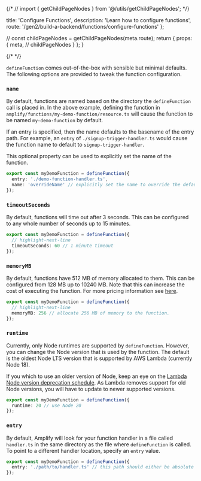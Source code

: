 {/* // import { getChildPageNodes } from '@/utils/getChildPageNodes'; */}

  title: 'Configure Functions',
  description:
    'Learn how to configure functions',
    route: '/gen2/build-a-backend/functions/configure-functions'
};

  // const childPageNodes = getChildPageNodes(meta.route);
  return {
    props: {
      meta,
      // childPageNodes
    }
  };
}

{/* <Overview childPageNodes={props.childPageNodes} /> */}

`defineFunction` comes out-of-the-box with sensible but minimal defaults. The following options are provided to tweak the function configuration.

### `name`

By default, functions are named based on the directory the `defineFunction` call is placed in. In the above example, defining the function in `amplify/functions/my-demo-function/resource.ts` will cause the function to be named `my-demo-function` by default.

If an entry is specified, then the name defaults to the basename of the entry path. For example, an `entry` of `./signup-trigger-handler.ts` would cause the function name to default to `signup-trigger-handler`.

This optional property can be used to explicitly set the name of the function.

```ts title="amplify/functions/my-demo-function/resource.ts"
export const myDemoFunction = defineFunction({
  entry: './demo-function-handler.ts',
  name: 'overrideName' // explicitly set the name to override the default naming behavior
});
```

### `timeoutSeconds`

By default, functions will time out after 3 seconds. This can be configured to any whole number of seconds up to 15 minutes.

```ts title="amplify/functions/my-demo-function/resource.ts"
export const myDemoFunction = defineFunction({
  // highlight-next-line
  timeoutSeconds: 60 // 1 minute timeout
});
```

### `memoryMB`

By default, functions have 512 MB of memory allocated to them. This can be configured from 128 MB up to 10240 MB. Note that this can increase the cost of executing the function. For more pricing information see [here](https://aws.amazon.com/lambda/pricing/).

```ts title="amplify/functions/my-demo-function/resource.ts"
export const myDemoFunction = defineFunction({
  // highlight-next-line
  memoryMB: 256 // allocate 256 MB of memory to the function.
});
```

### `runtime`

Currently, only Node runtimes are supported by `defineFunction`. However, you can change the Node version that is used by the function. The default is the oldest Node LTS version that is supported by AWS Lambda (currently Node 18).

If you which to use an older version of Node, keep an eye on the [Lambda Node version deprecation schedule](https://docs.aws.amazon.com/lambda/latest/dg/lambda-runtimes.html). As Lambda removes support for old Node versions, you will have to update to newer supported versions.

```ts title="amplify/functions/my-demo-function/resource.ts"
export const myDemoFunction = defineFunction({
  runtime: 20 // use Node 20
});
```

### `entry`

By default, Amplify will look for your function handler in a file called `handler.ts` in the same directory as the file where `defineFunction` is called. To point to a different handler location, specify an `entry` value.

```ts title="amplify/functions/my-demo-function/resource.ts"
export const myDemoFunction = defineFunction({
  entry: './path/to/handler.ts' // this path should either be absolute or relative to the current file
});
```
